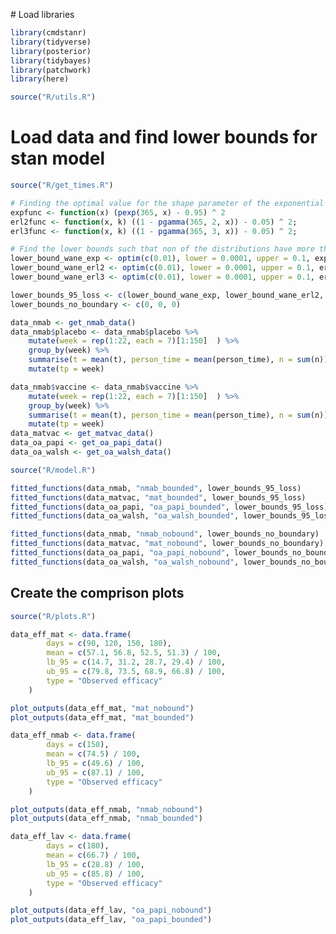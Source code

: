 # Load libraries

```r

library(cmdstanr)
library(tidyverse)
library(posterior)
library(tidybayes)
library(patchwork)
library(here)

source("R/utils.R")

```

# Load data and find lower bounds for stan model

```r

source("R/get_times.R")

# Finding the optimal value for the shape parameter of the exponential distribution
expfunc <- function(x) (pexp(365, x) - 0.95) ^ 2
erl2func <- function(x, k) ((1 - pgamma(365, 2, x)) - 0.05) ^ 2;
erl3func <- function(x, k) ((1 - pgamma(365, 3, x)) - 0.05) ^ 2;

# Find the lower bounds such that non of the distributions have more than 5% of the probability mass after 365 days
lower_bound_wane_exp <- optim(c(0.01), lower = 0.0001, upper = 0.1, expfunc, method = "Brent")$par
lower_bound_wane_erl2 <- optim(c(0.01), lower = 0.0001, upper = 0.1, erl2func, method = "Brent")$par
lower_bound_wane_erl3 <- optim(c(0.01), lower = 0.0001, upper = 0.1, erl3func, method = "Brent")$par

lower_bounds_95_loss <- c(lower_bound_wane_exp, lower_bound_wane_erl2, lower_bound_wane_erl3)
lower_bounds_no_boundary <- c(0, 0, 0)

data_nmab <- get_nmab_data()
data_nmab$placebo <- data_nmab$placebo %>%
    mutate(week = rep(1:22, each = 7)[1:150]  ) %>% 
    group_by(week) %>%
    summarise(t = mean(t), person_time = mean(person_time), n = sum(n)) %>%
    mutate(tp = week)

data_nmab$vaccine <- data_nmab$vaccine %>%
    mutate(week = rep(1:22, each = 7)[1:150]  ) %>% 
    group_by(week) %>%
    summarise(t = mean(t), person_time = mean(person_time), n = sum(n)) %>%
    mutate(tp = week)
data_matvac <- get_matvac_data()
data_oa_papi <- get_oa_papi_data()
data_oa_walsh <- get_oa_walsh_data()


```


```r

source("R/model.R")

fitted_functions(data_nmab, "nmab_bounded", lower_bounds_95_loss)
fitted_functions(data_matvac, "mat_bounded", lower_bounds_95_loss)
fitted_functions(data_oa_papi, "oa_papi_bounded", lower_bounds_95_loss)
fitted_functions(data_oa_walsh, "oa_walsh_bounded", lower_bounds_95_loss)

fitted_functions(data_nmab, "nmab_nobound", lower_bounds_no_boundary)
fitted_functions(data_matvac, "mat_nobound", lower_bounds_no_boundary)
fitted_functions(data_oa_papi, "oa_papi_nobound", lower_bounds_no_boundary)
fitted_functions(data_oa_walsh, "oa_walsh_nobound", lower_bounds_no_boundary)

```

## Create the comprison plots

```r

source("R/plots.R")

data_eff_mat <- data.frame(
        days = c(90, 120, 150, 180),
        mean = c(57.1, 56.8, 52.5, 51.3) / 100,
        lb_95 = c(14.7, 31.2, 28.7, 29.4) / 100,
        ub_95 = c(79.8, 73.5, 68.9, 66.8) / 100,
        type = "Observed efficacy"
    )

plot_outputs(data_eff_mat, "mat_nobound")
plot_outputs(data_eff_mat, "mat_bounded")

data_eff_nmab <- data.frame(
        days = c(150),
        mean = c(74.5) / 100,
        lb_95 = c(49.6) / 100,
        ub_95 = c(87.1) / 100,
        type = "Observed efficacy"
    )

plot_outputs(data_eff_nmab, "nmab_nobound")
plot_outputs(data_eff_nmab, "nmab_bounded")

data_eff_lav <- data.frame(
        days = c(180),
        mean = c(66.7) / 100,
        lb_95 = c(28.8) / 100,
        ub_95 = c(85.8) / 100,
        type = "Observed efficacy"
    )

plot_outputs(data_eff_lav, "oa_papi_nobound")
plot_outputs(data_eff_lav, "oa_papi_bounded")

```
